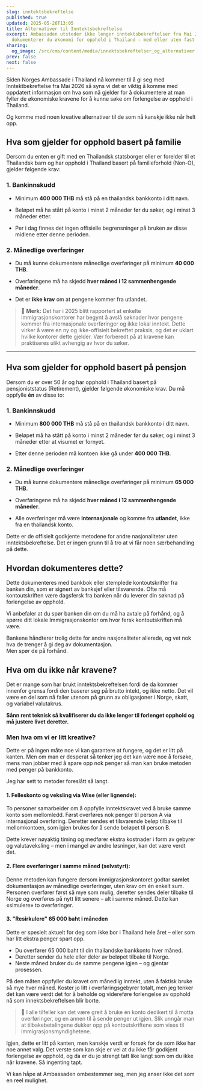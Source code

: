 ```yaml
---
slug: inntektsbekreftelse
published: true
updated: 2025-05-26T13:05
title: Alternativer til Inntektsbekreftelse
excerpt: Ambassaden utsteder ikke lenger inntektsbekreftelser fra Mai 2026. Slik
  dokumenterer du økonomi for opphold i Thailand – med eller uten fast inntekt.
sharing:
  og_image: /src/cms/content/media/innektsbekreftelser_og_alternativer.jpg
prev: false
next: false
---
```

Siden Norges Ambassade i Thailand nå kommer til å gi seg med Inntektbekreftelse fra Mai 2026 så syns vi det er viktig å komme med oppdatert informasjon om hva som nå gjelder for å dokumentere at man fyller de økonomiske kravene for å kunne søke om forlengelse av opphold i Thailand.

Og komme med noen kreative alternativer til de som nå kanskje ikke når helt opp.

## Hva som gjelder for opphold basert på familie

Dersom du enten er gift med en Thailandsk statsborger eller er forelder til et Thailandsk barn og har opphold i Thailand basert på familieforhold (Non-O), gjelder følgende krav:

### 1\. Bankinnskudd

*   Minimum **400 000 THB** må stå på en thailandsk bankkonto i ditt navn.
    
*   Beløpet må ha stått på konto i minst 2 måneder før du søker, og i minst 3 måneder etter.
    
*   Per i dag finnes det ingen offisielle begrensninger på bruken av disse midlene etter denne perioden.
    

### 2\. Månedlige overføringer

*   Du må kunne dokumentere månedlige overføringer på minimum **40 000 THB**.
    
*   Overføringene må ha skjedd **hver måned i 12 sammenhengende måneder**.
    
*   Det er **ikke krav** om at pengene kommer fra utlandet.
    

> 💬 **Merk:** Det har i 2025 blitt rapportert at enkelte immigrasjonskontorer har begynt å avslå søknader hvor pengene kommer fra internasjonale overføringer og ikke lokal inntekt. Dette virker å være en ny og ikke-offisielt bekreftet praksis, og det er uklart hvilke kontorer dette gjelder. Vær forberedt på at kravene kan praktiseres ulikt avhengig av hvor du søker.

* * *

## Hva som gjelder for opphold basert på pensjon

Dersom du er over 50 år og har opphold i Thailand basert på pensjoniststatus (Retirement), gjelder følgende økonomiske krav. Du må oppfylle **én** av disse to:

### 1\. Bankinnskudd

*   Minimum **800 000 THB** må stå på en thailandsk bankkonto i ditt navn.
    
*   Beløpet må ha stått på konto i minst 2 måneder før du søker, og i minst 3 måneder etter at visumet er fornyet.
    
*   Etter denne perioden må kontoen ikke gå under **400 000 THB**.
    

### 2\. Månedlige overføringer

*   Du må kunne dokumentere månedlige overføringer på minimum **65 000 THB**.
    
*   Overføringene må ha skjedd **hver måned i 12 sammenhengende måneder**.
    
*   Alle overføringer må være **internasjonale** og komme fra **utlandet**, ikke fra en thailandsk konto.
    

Dette er de offisielt godkjente metodene for andre nasjonaliteter uten inntektsbekreftelse. Det er ingen grunn til å tro at vi får noen særbehandling på dette.

## Hvordan dokumenteres dette?

Dette dokumenteres med bankbok eller stemplede kontoutskrifter fra banken din, som er signert av banksjef eller tilsvarende. Ofte må kontoutskriften være dagsfersk fra banken når du leverer din søknad på forlengelse av opphold.

Vi anbefaler at du spør banken din om du må ha avtale på forhånd, og å spørre ditt lokale Immigrasjonskontor om hvor fersk kontoutskriften må være.  
  
Bankene håndterer trolig dette for andre nasjonaliteter allerede, og vet nok hva de trenger å gi deg av dokumentasjon.  
Men spør de på forhånd.

## Hva om du ikke når kravene?

Det er mange som har brukt inntektsbekreftelsen fordi de da kommer innenfor grensa fordi den baserer seg på brutto intekt, og ikke netto. Det vil være en del som nå faller utenom på grunn av obligasjoner i Norge, skatt, og variabel valutakrus.

**Sånn rent teknisk så kvalifiserer du da ikke lenger til forlenget opphold og må justere livet deretter.**

### Men hva om vi er litt kreative?

Dette er på ingen måte noe vi kan garantere at fungere, og det er litt på kanten. Men om man er desperat så tenker jeg det kan være noe å forsøke, mens man jobber med å spare opp nok penger så man kan bruke metoden med penger på bankkonto.

Jeg har sett to metoder foreslått så langt.

#### **1. Felleskonto og veksling via Wise (eller lignende):** 
To personer samarbeider om å oppfylle inntektskravet ved å bruke samme konto som mellomledd. Først overføres nok penger til person A via internasjonal overføring. Deretter sendes et tilsvarende beløp tilbake til mellomkontoen, som igjen brukes for å sende beløpet til person B.

Dette krever nøyaktig timing og medfører ekstra kostnader i form av gebyrer og valutaveksling – men i mangel av andre løsninger, kan det være verdt det.

#### **2. Flere overføringer i samme måned (selvstyrt):** 
Denne metoden kan fungere dersom immigrasjonskontoret godtar **samlet** dokumentasjon av månedlige overføringer, uten krav om én enkelt sum. Personen overfører først så mye som mulig, deretter sendes deler tilbake til Norge og overføres på nytt litt senere – alt i samme måned. Dette kan «simulere» to overføringer.

#### **3. "Resirkulere" 65 000 baht i måneden**
Dette er spesielt aktuelt for deg som ikke bor i Thailand hele året – eller som har litt ekstra penger spart opp.
- Du overfører 65 000 baht til din thailandske bankkonto hver måned.  
- Deretter sender du hele eller deler av beløpet tilbake til Norge.  
- Neste måned bruker du de samme pengene igjen – og gjentar prosessen.

På den måten oppfyller du kravet om månedlig inntekt, uten å faktisk bruke så mye hver måned.
Koster jo litt i overføringsgebyrer totalt, men jeg tenker det kan være verdt det for å beholde og videreføre forlengelse av opphold nå som innektsbekreftelsen blir borte.


> 🔁 I alle tilfeller kan det være greit å bruke én konto dedikert til å motta overføringer, og en annen til å sende penger ut igjen. Slik unngår man at tilbakebetalingene dukker opp på kontoutskriftene som vises til immigrasjonsmyndighetene.

Igjen, dette er litt på kanten, men kanskje verdt er forsøk for de som ikke har noe annet valg. Det verste som kan skje er vel at du ikke får godkjent forlengelse av opphold, og da er du jo strengt tatt like langt som om du ikke når kravene. Så ingenting tapt.

Vi kan håpe at Ambassaden ombestemmer seg, men jeg anser ikke det som en reel mulighet.
